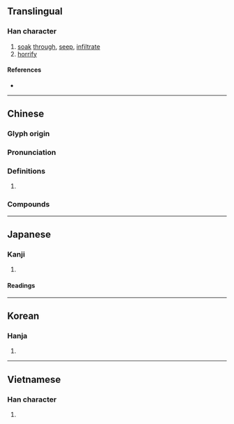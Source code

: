 {{also|渗}}
{{character info/new}}
==Translingual==

===Han character===
{{Han char|rn=85|rad=水|as=11|sn=14|four=33122|canj=EIIH|ids=⿰氵參}}

# [[soak]] [[through]], [[seep]], [[infiltrate]]
# [[horrify]]

====References====
* {{Han ref|kx=0643.350|dkj=18081|dj=1051.130|hdz=31734.030|uh=6EF2|ud=28402|bh=BAAF|bd=47791}}

----

==Chinese==
{{zh-forms|s=渗}}

===Glyph origin===
{{Han etym}}

===Pronunciation===
{{zh-pron
|m=shèn
|m-s=
|c=sam3
|c-t=
|g=
|h=pfs=
|j=
|mb=
|md=
|mn=siàm/sìm
|mn_note=siàm - vernacular; sìm - literary
|mn-t=
|w=
|x=
|mc=y
|oc=y
|cat=v
}}

===Definitions===
{{zh-hanzi}}

# {{rfdef|zh}}

===Compounds===
{{zh-der|滲透}}

----

==Japanese==

===Kanji===
{{ja-kanji|grade=|rs=水11}}

# {{defn|lang=ja|sort=水11}}

====Readings====
{{ja-readings
|goon=しん<しむ
|kanon=しん<しむ
|kun=にじ-む, し-みる
}}

----

==Korean==

===Hanja===
{{ko-hanja|hangeul=참|eumhun=}}

# {{defn|lang=ko|sort=水11}}

----

==Vietnamese==

===Han character===
{{vi-hantu|rs=水11|rướm}}

# {{defn|lang=vi|sort=水11}}